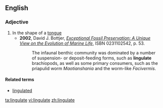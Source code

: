 ==English==

===Adjective===
{{en-adj}}

# In the shape of a [[tongue]]
#*'''2002''', David J. Bottjer, ''[http://books.google.com/books?id=KxRg6GOahxwC&pg=PA53&dq=lingulate&sig=m5nFb_M-8d61gnfh4kV8hsePecU Exceptional Fossil Preservation: A Unique View on the Evolution of Marine Life]'', ISBN 0231102542, p. 53.
#*:The infaunal benthic community was dominated by a number of suspension- or deposit-feeding forms, such as '''lingulate''' brachiopods, as well as some primary consumers, such as the priapulid worm ''Maotianshania'' and the worm-like ''Facivermis''.

====Related terms====
* [[lingulated]]

[[ta:lingulate]]
[[vi:lingulate]]
[[zh:lingulate]]